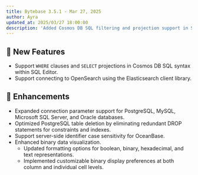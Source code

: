 ```yaml
---
title: Bytebase 3.5.1 - Mar 27, 2025
author: Ayra
updated_at: 2025/03/27 18:00:00
description: 'Added Cosmos DB SQL filtering and projection support in SQL Editor'
---
```



## 🚀 New Features

- Support `WHERE` clauses and `SELECT` projections in Cosmos DB SQL syntax within SQL Editor.
- Support connecting to OpenSearch using the Elasticsearch client library.

## 🎄 Enhancements

- Expanded connection parameter support for PostgreSQL, MySQL, Microsoft SQL Server, and Oracle databases.
- Optimized PostgreSQL table deletion by eliminating redundant DROP statements for constraints and indexes.
- Support server-side identifier case sensitivity for OceanBase.
- Enhanced binary data visualization.
  - Updated formatting options for boolean, binary, hexadecimal, and text representations.
  - Implemented customizable binary display preferences at both column and individual cell levels.

<InstallUpgrade />
